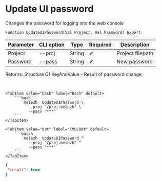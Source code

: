 ﻿---
sidebar_position: 6
description: Update UI password and other functions to work with Melezh in the Open Integration Package, a free open-source integration library for 1C:Enterprise 8, OneScript and CLI
keywords: [1C, 1С, 1С:Enterprise, 1С:Enterprise 8.3, API, Integration, Services, Exchange, OneScript, CLI]
---


# Update UI password
 Changes the password for logging into the web console



`Function UpdateUIPassword(Val Project, Val Password) Export`

  | Parameter | CLI option | Type | Required | Description |
  |-|-|-|-|-|
  | Project | --proj | String | &#x2714; | Project filepath |
  | Password | --pass | String | &#x2714; | New password |

  
  Returns:  Structure Of KeyAndValue - Result of password change

<br/>



 

 <Tabs>
  
    <TabItem value="bash" label="Bash" default>
        ```bash
            melezh  UpdateUIPassword \
              --proj "/proj.melezh" \
              --pass "***"
        ```
    </TabItem>
  
    <TabItem value="bat" label="CMD/Bat" default>
        ```batch
            melezh  UpdateUIPassword ^
              --proj "/proj.melezh" ^
              --pass "***"
        ```
    </TabItem>
</Tabs>

```json title="Result"
{
 "result": true
}
```
